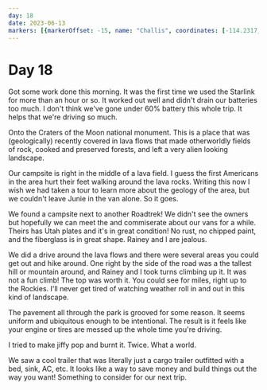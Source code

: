 ```yaml
---
day: 18
date: 2023-06-13
markers: [{markerOffset: -15, name: "Challis", coordinates: [-114.2317, 44.5046]},{markerOffset: 25, name: "Craters of the Moon", coordinates: [-113.4821, 43.1718]}]
---
```

# Day 18

Got some work done this morning. It was the first time we used the Starlink for more than an hour or so. It worked out well and didn't drain our batteries too much. I don't think we've gone under 60% battery this whole trip. It helps that we're driving so much.

Onto the Craters of the Moon national monument. This is a place that was (geologically) recently covered in lava flows that made otherworldly fields of rock, cooked and preserved forests, and left a very alien looking landscape.

Our campsite is right in the middle of a lava field. I guess the first Americans in the area hurt their feet walking around the lava rocks. Writing this now I wish we had taken a tour to learn more about the geology of the area, but we couldn't leave Junie in the van alone. So it goes.

We found a campsite next to another Roadtrek! We didn't see the owners but hopefully we can meet the and commiserate about our vans for a while. Theirs has Utah plates and it's in great condition! No rust, no chipped paint, and the fiberglass is in great shape. Rainey and I are jealous.

We did a drive around the lava flows and there were several areas you could get out and hike around. One right by the side of the road was a the tallest hill or mountain around, and Rainey and I took turns climbing up it. It was not a fun climb! The top was worth it. You could see for miles, right up to the Rockies. I'll never get tired of watching weather roll in and out in this kind of landscape.

The pavement all through the park is grooved for some reason. It seems uniform and ubiquitous enough to be intentional. The result is it feels like your engine or tires are messed up the whole time you're driving.

I tried to make jiffy pop and burnt it. Twice. What a world.

We saw a cool trailer that was literally just a cargo trailer outfitted with a bed, sink, AC, etc. It looks like a way to save money and build things out the way you want! Something to consider for our next trip.
